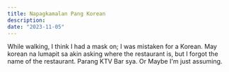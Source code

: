 ```yaml
---
title: Napagkamalan Pang Korean
description:
date: "2023-11-05"
---
```


While walking, I think I had a mask on; I was mistaken for a Korean. May korean na lumapit sa akin asking where the restaurant is, but I forgot the name of the restaurant. Parang KTV Bar sya. Or Maybe I'm just assuming.
